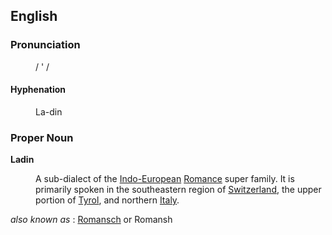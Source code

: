 ==English==

===Pronunciation===
:/ ' /

====Hyphenation====
:La-din

===Proper Noun===
'''Ladin'''

: A sub-dialect of the [[Indo-European]] [[Romance]] super family. It is primarily spoken in the southeastern region of [[w:Switzerland|Switzerland]], the upper portion of [[w:Tyrol|Tyrol]], and northern [[w:Italy|Italy]].

''also known as'' : [[Romansch]] or Romansh